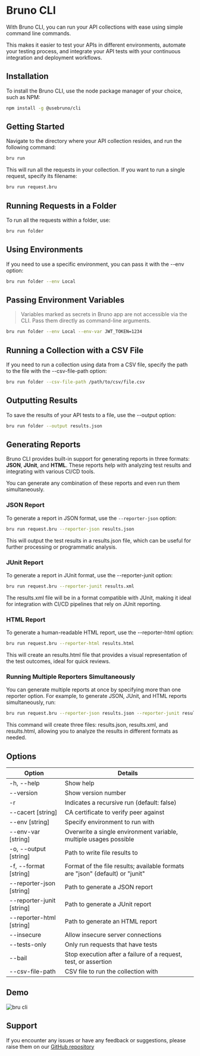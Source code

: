 # Bruno CLI

With Bruno CLI, you can run your API collections with ease using simple command line commands.

This makes it easier to test your APIs in different environments, automate your testing process, and integrate your API tests with your continuous integration and deployment workflows.

## Installation
To install the Bruno CLI, use the node package manager of your choice, such as NPM:
```bash copy
npm install -g @usebruno/cli
```

## Getting Started

Navigate to the directory where your API collection resides, and run the following command:

```bash copy
bru run
```

This will run all the requests in your collection. If you want to run a single request, specify its filename:

```bash copy
bru run request.bru
```

## Running Requests in a Folder
To run all the requests within a folder, use:

```bash copy
bru run folder
```

## Using Environments
If you need to use a specific environment, you can pass it with the --env option:


```bash copy
bru run folder --env Local
```

## Passing Environment Variables
> Variables marked as secrets in Bruno app are not accessible via the CLI. Pass them directly as command-line arguments.

```bash copy
bru run folder --env Local --env-var JWT_TOKEN=1234
```

## Running a Collection with a CSV File
If you need to run a collection using data from a CSV file, specify the path to the file with the --csv-file-path option:

```bash copy
bru run folder --csv-file-path /path/to/csv/file.csv
```

## Outputting Results
To save the results of your API tests to a file, use the --output option:


```bash copy
bru run folder --output results.json
```

## Generating Reports

Bruno CLI provides built-in support for generating reports in three formats: **JSON**, **JUnit**, and **HTML**. These reports help with analyzing test results and integrating with various CI/CD tools.

You can generate any combination of these reports and even run them simultaneously.

### JSON Report

To generate a report in JSON format, use the `--reporter-json` option:

```bash copy
bru run request.bru --reporter-json results.json
```

This will output the test results in a results.json file, which can be useful for further processing or programmatic analysis.

### JUnit Report

To generate a report in JUnit format, use the --reporter-junit option:

```bash copy
bru run request.bru --reporter-junit results.xml
```

The results.xml file will be in a format compatible with JUnit, making it ideal for integration with CI/CD pipelines that rely on JUnit reporting.


### HTML Report

To generate a human-readable HTML report, use the --reporter-html option:

```bash copy
bru run request.bru --reporter-html results.html
```

This will create an results.html file that provides a visual representation of the test outcomes, ideal for quick reviews.

### Running Multiple Reporters Simultaneously

You can generate multiple reports at once by specifying more than one reporter option. For example, to generate JSON, JUnit, and HTML reports simultaneously, run:

```bash copy
bru run request.bru --reporter-json results.json --reporter-junit results.xml --reporter-html results.html
```

This command will create three files: results.json, results.xml, and results.html, allowing you to analyze the results in different formats as needed.


## Options
| Option                    | Details                                                                       |
|---------------------------|-------------------------------------------------------------------------------|
| -h, --help                | Show help                                                                     |
| --version                 | Show version number                                                           |
| -r                        | Indicates a recursive run (default: false)                                    |
| --cacert [string]         | CA certificate to verify peer against                                         |
| --env [string]            | Specify environment to run with                                               |
| --env-var [string]        | Overwrite a single environment variable, multiple usages possible             |
| -o, --output [string]     | Path to write file results to                                                 |
| -f, --format [string]     | Format of the file results; available formats are "json" (default) or "junit" |
| --reporter-json [string]  | Path to generate a JSON report                                                |
| --reporter-junit [string] | Path to generate a JUnit report                                               |
| --reporter-html [string]  | Path to generate an HTML report                                               |
| --insecure                | Allow insecure server connections                                             |
| --tests-only              | Only run requests that have tests                                             |
| --bail                    | Stop execution after a failure of a request, test, or assertion               |
| --csv-file-path           | CSV file to run the collection with                                           |

## Demo
![bru cli](/screenshots/cli-demo.webp)

## Support
If you encounter any issues or have any feedback or suggestions, please raise them on our [GitHub repository](https://github.com/usebruno/bruno)
